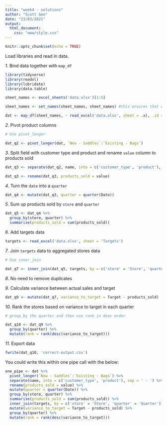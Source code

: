 ```yaml
---
title: "week4 - solutions"
author: "Scott Gee"
date: "23/03/2021"
output: 
  html_document:
    css: "www/style.css"
---
```


```r
knitr::opts_chunk$set(echo = TRUE)
```

<script src="www/hideOutput.js"></script>

Load libraries and read in data.

*1*. Bind data together with `map_df`
<div class="fold s">
```r
library(tidyverse)
library(readxl)
library(lubridate)
library(data.table)

sheet_names <- excel_sheets('data.xlsx')[1:5]

sheet_names <- set_names(sheet_names, sheet_names) #this ensures that we can use an id column as the store name

dat <- map_df(sheet_names, ~ read_excel('data.xlsx', sheet = .x), .id = 'store')
```
</div>

*2*. Pivot product columns
<div class="fold h">
```r
# Use pivot_longer
```
</div>
<div class="fold s">
```r
dat_q2 <- pivot_longer(dat, `New - Saddles`:`Existing - Bags`)
```
</div>
*3*. Split field with customer type and product and rename `value` column to products sold
<div class="fold s">
```r
dat_q3 <- separate(dat_q2, name, into = c('customer_type', 'product'), sep = ' - ')

dat_q3 <- rename(dat_q3, products_sold = value)
```
</div>
*4*. Turn the `date` into a `quarter`
<div class="fold s">
```r
dat_q4 <- mutate(dat_q3, quarter = quarter(Date))
```
</div>
*5*. Sum up products sold by `store` and `quarter`
<div class="fold s">
```r
dat_q5 <- dat_q4 %>% 
  group_by(store, quarter) %>% 
  summarise(products_sold = sum(products_sold))
```
</div>
*6*. Add targets data
<div class="fold s">
```r
targets <- read_excel('data.xlsx', sheet = 'Targets')
```
</div>
*7*. Join `targets` data to aggregated stores data
<div class="fold h">
```r
# Use inner_join
```
</div>
<div class="fold s">
```r
dat_q7 <- inner_join(dat_q5, targets, by = c('store' = 'Store', 'quarter' = 'Quarter'))
```
</div>
*8*. No need to remove duplicates

*9*. Calculate variance between actual sales and target

<div class="fold s">
```r
dat_q9 <- mutate(dat_q7, variance_to_target = Target - products_sold)
```
</div>

*10*. Rank the stores based on variance to target in each quarter
<div class="fold h">
```r
# group_by the quarter and then use rank in desc order 
```
</div>
<div class="fold s">
```r
dat_q10 <- dat_q9 %>% 
  group_by(quarter) %>% 
  mutate(rank = rank(desc(variance_to_target)))
```
</div>

*11*. Export data

<div class="fold s">
```r
fwrite(dat_q10, 'correct-output.csv')
```
</div>

You could write this within one pipe call with the below:

<div class="fold s">
```r
one_pipe <- dat %>% 
  pivot_longer(`New - Saddles`:`Existing - Bags`) %>% 
  separate(name, into = c('customer_type', 'product'), sep = ' - ') %>% 
  rename(products_sold = value) %>% 
  mutate(quarter = quarter(Date)) %>% 
  group_by(store, quarter) %>% 
  summarise(products_sold = sum(products_sold)) %>% 
  inner_join(targets, by = c('store' = 'Store', 'quarter' = 'Quarter')) %>% 
  mutate(variance_to_target = Target - products_sold) %>% 
  group_by(quarter) %>% 
  mutate(rank = rank(desc(variance_to_target))) 
    
```
</div>
